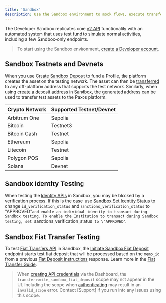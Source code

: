 ```yaml
---
title: 'Sandbox'
description: Use the Sandbox environment to mock flows, execute transfers and test integrations.
---
```



The Developer Sandbox replicates core [v2 API](/api-reference) functionality with an automated system that uses test fund to simulate normal activities, including a few Sandbox-only endpoints.

> To start using the Sandbox environment, [create a Developer account](https://dashboard.sandbox.paxos.com/).

## Sandbox Testnets and Devnets

When you use [Create Sandbox Deposit](/api-reference/endpoints/sandbox-deposits/create-sandbox-deposit) to fund a Profile, the platform creates the asset on the testing network.
The asset can then be [transferred](/api-reference/endpoints/crypto-withdrawals/create-crypto-withdrawal) to any off-platform address that supports the test network.
Similarly, when using [create a deposit address](/api-reference/endpoints/deposit-addresses/create-deposit-address) in Sandbox, the generated address can be used to transfer test assets to the Paxos platform.

| Crypto Network | Supported Testnet/Devnet |
| --- | --- |
| Arbitrum One | Sepolia |
| Bitcoin | Testnet3 |
| Bitcoin Cash | Testnet |
| Ethereum | Sepolia |
| Litecoin | Testnet |
| Polygon POS | Sepolia |
| Solana | Devnet |

## Sandbox Identity Testing

When testing the [Identity APIs](/api-reference/endpoints/identity) in Sandbox, you may be blocked by a verification process.
If this is the case, use [Sandbox Set Identity Status](/api-reference/endpoints/sandbox-identity/sandbox-set-identity-status) to change `id_verification_status` and `sanctions_verification_status` to \"APPROVED"`and enable an individual identity to transact during Sandbox testing.
To enable the Institution to transact during Sandbox testing, set `sanctions_verification_status` to \"APPROVED"`.

## Sandbox Fiat Transfer Testing

To test [Fiat Transfers API](/api-reference/endpoints/fiat-transfers) in Sandbox, the [Initiate Sandbox Fiat Deposit](/api-reference/endpoints/sandbox-fiat-transfers) endpoint starts test fiat deposit that will be processed based on the `memo_id` from a previous [Fiat Deposit Instructions](/api-reference/endpoints/fiat-transfers/list-fiat-deposit-instructions) response.
Learn more in the [Fiat Transfer Guide](/guides/developer/fiat-transfers/quickstart#2-send-fiat-to-paxos).

> When [creating API credentials](/guides/developer/credentials) via the Dashboard, the `transfer:write_sandbox_fiat_deposit` scope may not appear in the UI.
> Including the scope when [authenticating](/guides/developer/authenticate) may result in an `invalid_scope` error.
> Contact [Support] if you run into any issues using this scope.
